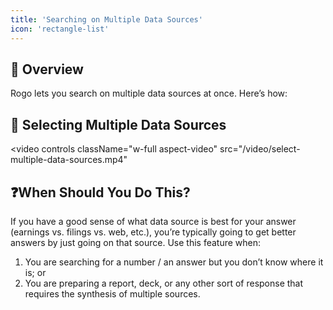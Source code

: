 ```yaml
---
title: 'Searching on Multiple Data Sources'
icon: 'rectangle-list'
---
```


## 🤖 Overview
Rogo lets you search on multiple data sources at once. Here’s how:

## 💽 Selecting Multiple Data Sources
<video
	controls
	className="w-full aspect-video"
	src="/video/select-multiple-data-sources.mp4"
></video>

## ❓When Should You Do This?
If you have a good sense of what data source is best for your answer (earnings vs. filings vs. web, etc.), you’re typically going to get better answers by just going on that source. Use this feature when:
1. You are searching for a number / an answer but you don’t know where it is; or
2. You are preparing a report, deck, or any other sort of response that requires the synthesis of multiple sources.